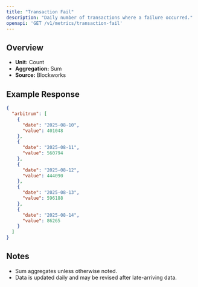 ```yaml
---
title: "Transaction Fail"
description: "Daily number of transactions where a failure occurred."
openapi: 'GET /v1/metrics/transaction-fail'
---
```


## Overview

- **Unit:** Count
- **Aggregation:** Sum
- **Source:** Blockworks



## Example Response

```json
{
  "arbitrum": [
    {
      "date": "2025-08-10",
      "value": 401048
    },
    {
      "date": "2025-08-11",
      "value": 560794
    },
    {
      "date": "2025-08-12",
      "value": 444090
    },
    {
      "date": "2025-08-13",
      "value": 596188
    },
    {
      "date": "2025-08-14",
      "value": 86265
    }
  ]
}
```

## Notes
- Sum aggregates unless otherwise noted.
- Data is updated daily and may be revised after late-arriving data.
